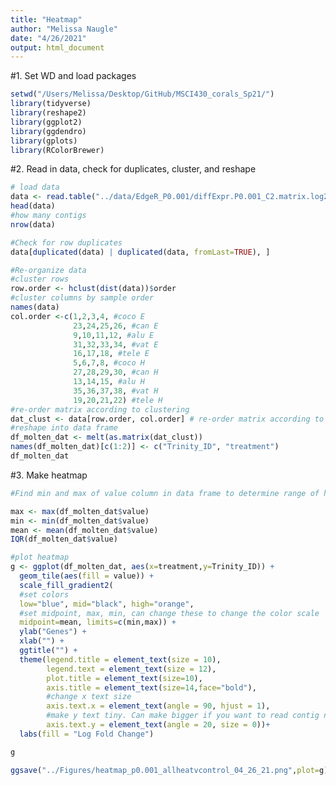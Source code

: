 ```yaml
---
title: "Heatmap"
author: "Melissa Naugle"
date: "4/26/2021"
output: html_document
---
```


#1. Set WD and load packages

```r
setwd("/Users/Melissa/Desktop/GitHub/MSCI430_corals_Sp21/")
library(tidyverse) 
library(reshape2)  
library(ggplot2)   
library(ggdendro)
library(gplots)
library(RColorBrewer)
```

#2. Read in data, check for duplicates, cluster, and reshape 

```r
# load data
data <- read.table("../data/EdgeR_P0.001/diffExpr.P0.001_C2.matrix.log2.centered.dat", header=TRUE, sep = "\t")
head(data)
#how many contigs
nrow(data) 

#Check for row duplicates
data[duplicated(data) | duplicated(data, fromLast=TRUE), ]

#Re-organize data 
#cluster rows
row.order <- hclust(dist(data))$order 
#cluster columns by sample order 
names(data)
col.order <-c(1,2,3,4, #coco E
              23,24,25,26, #can E
              9,10,11,12, #alu E
              31,32,33,34, #vat E
              16,17,18, #tele E
              5,6,7,8, #coco H
              27,28,29,30, #can H
              13,14,15, #alu H
              35,36,37,38, #vat H
              19,20,21,22) #tele H
#re-order matrix according to clustering
dat_clust <- data[row.order, col.order] # re-order matrix according to clustering
#reshape into data frame
df_molten_dat <- melt(as.matrix(dat_clust)) 
names(df_molten_dat)[c(1:2)] <- c("Trinity_ID", "treatment")
df_molten_dat
```

#3. Make heatmap

```r
#Find min and max of value column in data frame to determine range of heatmap

max <- max(df_molten_dat$value)
min <- min(df_molten_dat$value)
mean <- mean(df_molten_dat$value)
IQR(df_molten_dat$value)

#plot heatmap
g <- ggplot(df_molten_dat, aes(x=treatment,y=Trinity_ID)) +
  geom_tile(aes(fill = value)) +
  scale_fill_gradient2(
  #set colors
  low="blue", mid="black", high="orange", 
  #set midpoint, max, min, can change these to change the color scale
  midpoint=mean, limits=c(min,max)) + 
  ylab("Genes") +
  xlab("") +
  ggtitle("") +
  theme(legend.title = element_text(size = 10),
        legend.text = element_text(size = 12),
        plot.title = element_text(size=10),
        axis.title = element_text(size=14,face="bold"),
        #change x text size
        axis.text.x = element_text(angle = 90, hjust = 1),
        #make y text tiny. Can make bigger if you want to read contig names
        axis.text.y = element_text(angle = 20, size = 0))+
  labs(fill = "Log Fold Change")

g

ggsave("../Figures/heatmap_p0.001_allheatvcontrol_04_26_21.png",plot=g)
```

